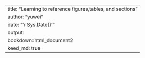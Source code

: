---
title: "Learning to reference figures,tables, and sections"
author: "yuwei"
date: "'r Sys.Date()'"
output: 
    bookdown::html_document2
keed_md: true
---